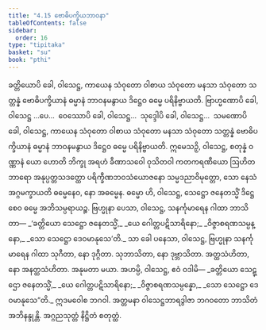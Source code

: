 ```yaml
---
title: "4.15 ဗောဓိပက္ခိယဘာဝနာ"
tableOfContents: false
sidebar:
  order: 16
type: "tipitaka"
basket: "su"
book: "pthi"
---
```



<DynamicBreadcrumb />

<Division number="138" book="pthi" e="ch" v="8" p="80">

<Paragraph number="281" book="pthi">
ခတ္တိယောပိ ခေါ, ဝါသေဋ္ဌ, ကာယေန သံဝုတော ဝါစာယ သံဝုတော မနသာ သံဝုတော သတ္တန္နံ ဗောဓိပက္ခိယာနံ ဓမ္မာနံ ဘာဝနမနွာယ ဒိဋ္ဌေဝ ဓမ္မေ ပရိနိဗ္ဗာယတိ. ဗြာဟ္မဏောပိ ခေါ, ဝါသေဋ္ဌ …ပေ…  ဝေဿောပိ ခေါ, ဝါသေဋ္ဌ…  သုဒ္ဒေါပိ ခေါ, ဝါသေဋ္ဌ…  သမဏောပိ ခေါ, ဝါသေဋ္ဌ, ကာယေန သံဝုတော ဝါစာယ သံဝုတော မနသာ သံဝုတော သတ္တန္နံ ဗောဓိပက္ခိယာနံ ဓမ္မာနံ ဘာဝနမနွာယ ဒိဋ္ဌေဝ ဓမ္မေ ပရိနိဗ္ဗာယတိ.
</Paragraph>

</Division>
<Division number="139" book="pthi" e="ch" v="8" p="80">

<Paragraph number="282" book="pthi">
ဣမေသဉှိ, ဝါသေဋ္ဌ, စတုန္နံ ဝဏ္ဏာနံ ယော ဟောတိ ဘိက္ခု အရဟံ ခီဏာသဝေါ ဝုသိတဝါ ကတကရဏီယော ဩဟိတဘာရော အနုပ္ပတ္တသဒတ္ထော ပရိက္ခီဏဘဝသံယောဇနော သမ္မဒညာဝိမုတ္တော, သော နေသံ အဂ္ဂမက္ခာယတိ ဓမ္မေနေဝ, နော အဓမ္မေန. ဓမ္မော ဟိ, ဝါသေဋ္ဌ, သေဋ္ဌော ဇနေတသ္မိံ ဒိဋ္ဌေ စေဝ ဓမ္မေ အဘိသမ္ပရာယဉ္စ.
</Paragraph>

</Division>
<Division number="140" book="pthi" e="ch" v="8" p="81">

<Paragraph number="283" book="pthi">
ဗြဟ္မုနာ ပေသာ, ဝါသေဋ္ဌ, သနင်္ကုမာရေန ဂါထာ ဘာသိတာ—
</Paragraph>

<Paragraph number="284" type="verses" book="pthi">
_‘ခတ္တိယော သေဋ္ဌော ဇနေတသ္မိံ,_  
_ယေ ဂေါတ္တပဋိသာရိနော;_  
_ဝိဇ္ဇာစရဏသမ္ပန္နော,_  
_သော သေဋ္ဌော ဒေဝမာနုသေ’တိ._  

</Paragraph>

<Paragraph number="285" book="pthi">
သာ ခေါ ပနေသာ, ဝါသေဋ္ဌ, ဗြဟ္မုနာ သနင်္ကုမာရေန ဂါထာ သုဂီတာ, နော ဒုဂ္ဂီတာ. သုဘာသိတာ, နော ဒုဗ္ဘာသိတာ. အတ္ထသံဟိတာ, နော အနတ္ထသံဟိတာ. အနုမတာ မယာ. အဟမ္ပိ, ဝါသေဋ္ဌ, ဧဝံ ဝဒါမိ—
</Paragraph>

<Paragraph number="286" type="verses" book="pthi">
_ခတ္တိယော သေဋ္ဌော ဇနေတသ္မိံ,_  
_ယေ ဂေါတ္တပဋိသာရိနော;_  
_ဝိဇ္ဇာစရဏသမ္ပန္နော,_  
_သော သေဋ္ဌော ဒေဝမာနုသေ”တိ._  

</Paragraph>

<Paragraph number="287" book="pthi">
ဣဒမဝေါစ ဘဂဝါ. အတ္တမနာ ဝါသေဋ္ဌဘာရဒွါဇာ ဘဂဝတော ဘာသိတံ အဘိနန္ဒုန္တိ.

</Paragraph>
</Division>

<Paragraph number="288" type="center" book="pthi">
အဂ္ဂညသုတ္တံ နိဋ္ဌိတံ စတုတ္ထံ.
</Paragraph>